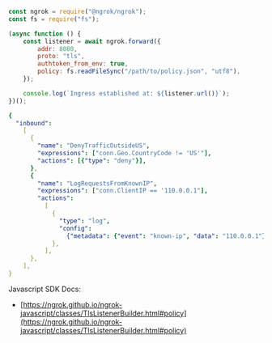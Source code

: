 ```jsx
const ngrok = require("@ngrok/ngrok");
const fs = require("fs");

(async function () {
	const listener = await ngrok.forward({
		addr: 8080,
		proto: "tls",
		authtoken_from_env: true,
		policy: fs.readFileSync("/path/to/policy.json", "utf8"),
	});

	console.log(`Ingress established at: ${listener.url()}`);
})();
```

```yaml title="policy.json"
{
  "inbound":
    [
      {
        "name": "DenyTrafficOutsideUS",
        "expressions": ["conn.Geo.CountryCode != 'US'"],
        "actions": [{"type": "deny"}],
      },
      {
        "name": "LogRequestsFromKnownIP",
        "expressions": ["conn.ClientIP == '110.0.0.1"],
        "actions":
          [
            {
              "type": "log",
              "config":
                {"metadata": {"event": "known-ip", "data": "110.0.0.1"}},
            },
          ],
      },
    ],
}
```

Javascript SDK Docs:

- [https://ngrok.github.io/ngrok-javascript/classes/TlsListenerBuilder.html#policy](https://ngrok.github.io/ngrok-javascript/classes/TlsListenerBuilder.html#policy)
